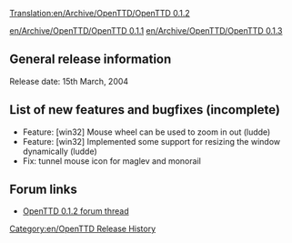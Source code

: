 [[Translation:en/Archive/OpenTTD/OpenTTD 0.1.2]]
[[Category:en/OpenTTD Release History]]

[[en/Archive/OpenTTD/OpenTTD 0.1.1]] [[en/Archive/OpenTTD/OpenTTD 0.1.3]]

==General release information==
Release date: 15th March, 2004

==List of new features and bugfixes (incomplete)==
*Feature: [win32] Mouse wheel can be used to zoom in out (ludde)
*Feature: [win32] Implemented some support for resizing the window dynamically (ludde)
*Fix: tunnel mouse icon for maglev and monorail

==Forum links==
*[http://www.tt-forums.net/viewtopic.php?f=29&t=6720 OpenTTD 0.1.2 forum thread]